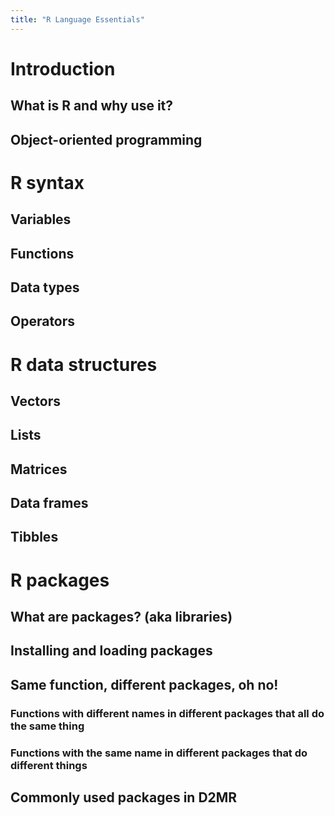 ```yaml
---
title: "R Language Essentials"
---
```


# Introduction

## What is R and why use it?

## Object-oriented programming

# R syntax

## Variables

## Functions

## Data types

## Operators

# R data structures

## Vectors

## Lists

## Matrices

## Data frames

## Tibbles

# R packages

## What are packages? (aka libraries)

## Installing and loading packages

## Same function, different packages, oh no!

### Functions with different names in different packages that all do the same thing

### Functions with the same name in different packages that do different things

## Commonly used packages in D2MR
